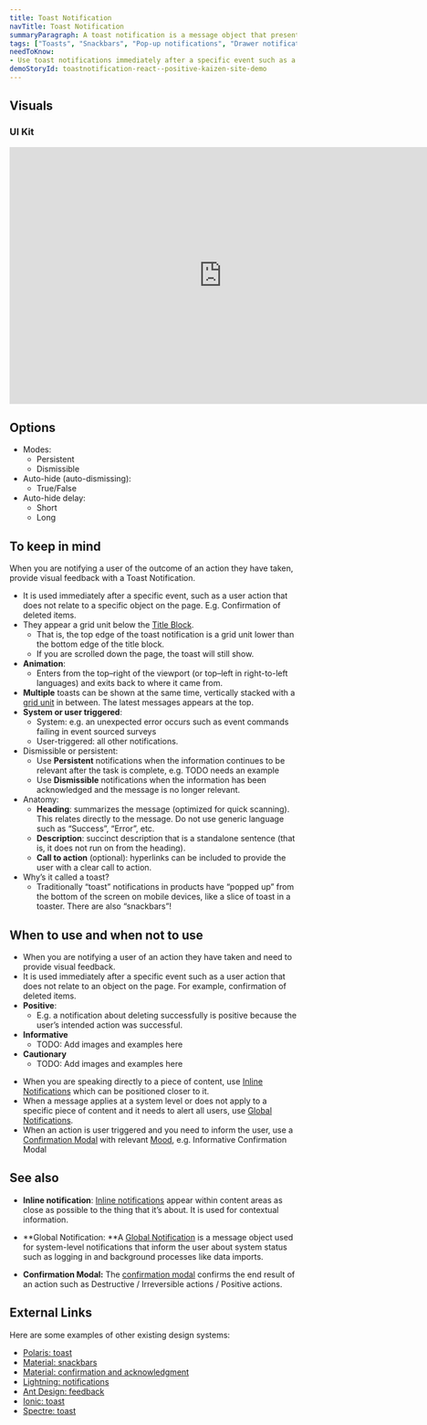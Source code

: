 ```yaml
---
title: Toast Notification
navTitle: Toast Notification
summaryParagraph: A toast notification is a message object that presents timely information, including confirmation of actions, alerts, and errors.
tags: ["Toasts", "Snackbars", "Pop-up notifications", "Drawer notification", "Banner", "Confirmation", "Acknowledgement", "Message", "Alert"]
needToKnow:
- Use toast notifications immediately after a specific event such as a user action that does not relate to an object on the page.
demoStoryId: toastnotification-react--positive-kaizen-site-demo
---
```



## Visuals

### UI Kit

<iframe style="border: none;" width="744" height="450" src="https://www.figma.com/embed?embed_host=share&url=https%3A%2F%2Fwww.figma.com%2Ffile%2Fe3TyAOZKfLg9cA01Iy1Mgm%2FKaizen-Site-embed%3Fnode-id%3D205%253A13363" allowfullscreen></iframe>

## Options

*   Modes:
    *   Persistent
    *   Dismissible
*   Auto-hide (auto-dismissing):
    *   True/False
*   Auto-hide delay:
    *   Short
    *   Long

## To keep in mind

When you are notifying a user of the outcome of an action they have taken, provide visual feedback with a Toast Notification.

*   It is used immediately after a specific event, such as a user action that does not relate to a specific object on the page. E.g. Confirmation of deleted items.
*   They appear a grid unit below the [Title Block](/components/title-block).
    *   That is, the top edge of the toast notification is a grid unit lower than the bottom edge of the title block.
    *   If you are scrolled down the page, the toast will still show.
*   **Animation**:
    *   Enters from the top–right of the viewport (or top–left in right-to-left languages) and exits back to where it came from.
*   **Multiple** toasts can be shown at the same time, vertically stacked with a [grid unit](/components/spacing) in between. The latest messages appears at the top.
*   **System or user triggered**:
    *   System: e.g. an unexpected error occurs such as event commands failing in event sourced surveys
    *   User-triggered: all other notifications.
*   Dismissible or persistent:
    *   Use **Persistent** notifications when the information continues to be relevant after the task is complete, e.g. TODO needs an example
    *   Use **Dismissible** notifications when the information has been acknowledged and the message is no longer relevant.
*   Anatomy:
    *   **Heading**: summarizes the message (optimized for quick scanning). This relates directly to the message. Do not use generic language such as “Success”, “Error”, etc.
    *   **Description**: succinct description that is a standalone sentence (that is, it does not run on from the heading).
    *   **Call to action** (optional): hyperlinks can be included to provide the user with a clear call to action.
*   Why’s it called a toast?
    *   Traditionally “toast” notifications in products have “popped up” from the bottom of the screen on mobile devices, like a slice of toast in a toaster. There are also “snackbars”!

## When to use and when not to use

<DosAndDonts>
<Do>

*   When you are notifying a user of an action they have taken and need to provide visual feedback.
*   It is used immediately after a specific event such as a user action that does not relate to an object on the page. For example, confirmation of deleted items.
*   **Positive**:
    *   E.g. a notification about deleting successfully is positive because the user’s intended action was successful.
*   **Informative**
    *   TODO: Add images and examples here
*   **Cautionary**
    *   TODO: Add images and examples here

</Do>
<Dont>

*   When you are speaking directly to a piece of content, use [Inline Notifications](/components/inline-notification) which can be positioned closer to it.
*   When a message applies at a system level or does not apply to a specific piece of content and it needs to alert all users, use [Global Notifications](/components/global-notification).
*   When an action is user triggered and you need to inform the user, use a [Confirmation Modal](/components/modal) with relevant [Mood](/guidelines/mood), e.g. Informative Confirmation Modal

</Dont>
</DosAndDonts>

## See also

*   **Inline notification**: [Inline notifications](/components/inline-notification) appear within content areas as close as possible to the thing that it’s about. It is used for contextual information.

*   **Global Notification: **A [Global Notification](/components/global-notification) is a message object used for system-level notifications that inform the user about system status such as logging in and background processes like data imports.

*   **Confirmation Modal:** The [confirmation modal](/components/modal) confirms the end result of an action such as Destructive / Irreversible actions / Positive actions.

## External Links

Here are some examples of other existing design systems:

- [Polaris: toast](https://polaris.shopify.com/components/feedback-indicators/toast)
- [Material: snackbars](https://material.io/design/components/snackbars.html)
- [Material: confirmation and acknowledgment](https://material.io/design/communication/confirmation-acknowledgement.html#usage)
- [Lightning: notifications](https://www.lightningdesignsystem.com/components/notifications/#site-main-content)
- [Ant Design: feedback](https://ant.design/docs/spec/feedback)
- [Ionic: toast](https://ionicframework.com/docs/api/toast)
- [Spectre: toast](https://picturepan-github.io/spectre/components/toasts.html)

